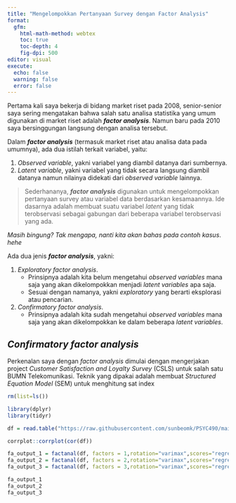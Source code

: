 ```yaml
---
title: "Mengelompokkan Pertanyaan Survey dengan Factor Analysis"
format: 
  gfm:
    html-math-method: webtex
    toc: true
    toc-depth: 4
    fig-dpi: 500
editor: visual
execute:
  echo: false
  warning: false
  error: false
---
```


Pertama kali saya bekerja di bidang market riset pada 2008, senior-senior saya sering mengatakan bahwa salah satu analisa statistika yang umum digunakan di market riset adalah ___factor analysis___. Namun baru pada 2010 saya bersinggungan langsung dengan analisa tersebut.

Dalam ___factor analysis___ (termasuk market riset atau analisa data pada umumnya), ada dua istilah terkait variabel, yaitu:

1. _Observed variable_, yakni variabel yang diambil datanya dari sumbernya.
1. _Latent variable_, yakni variabel yang tidak secara langsung diambil datanya namun nilainya didekati dari _observed variable_ lainnya.

>Sederhananya, ___factor analysis___ digunakan untuk mengelompokkan pertanyaan survey atau variabel data berdasarkan kesamaannya. Ide dasarnya adalah membuat suatu variabel _latent_ yang tidak terobservasi sebagai gabungan dari beberapa variabel terobservasi yang ada. 

_Masih bingung? Tak mengapa, nanti kita akan bahas pada contoh kasus_. _hehe_

Ada dua jenis ___factor analysis___, yakni:

1. _Exploratory factor analysis_.
    - Prinsipnya adalah kita belum mengetahui _observed variables_ mana saja yang akan dikelompokkan menjadi _latent variables_ apa saja. 
    - Sesuai dengan namanya, yakni _exploratory_ yang berarti eksplorasi atau pencarian.
1. _Confirmatory factor analysis_.
    - Prinsipnya adalah kita sudah mengetahui _observed variables_ mana saja yang akan dikelompokkan ke dalam beberapa _latent variables_.

## _Confirmatory factor analysis_

Perkenalan saya dengan _factor analysis_ dimulai dengan mengerjakan project _Customer Satisfaction and Loyalty Survey_ (CSLS) untuk salah satu BUMN Telekomunikasi. Teknik yang dipakai adalah membuat _Structured Equation Model_ (SEM) untuk menghitung sat index

```r
rm(list=ls())

library(dplyr)
library(tidyr)

df = read.table("https://raw.githubusercontent.com/sunbeomk/PSYC490/main/scores.txt") %>% janitor::clean_names()

corrplot::corrplot(cor(df))

fa_output_1 = factanal(df, factors = 1,rotation="varimax",scores="regression")
fa_output_2 = factanal(df, factors = 2,rotation="varimax",scores="regression")
fa_output_3 = factanal(df, factors = 3,rotation="varimax",scores="regression")

fa_output_1
fa_output_2
fa_output_3


```

